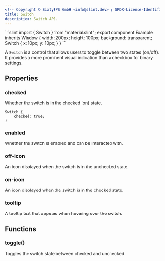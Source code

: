 ```yaml
---
<!-- Copyright © SixtyFPS GmbH <info@slint.dev> ; SPDX-License-Identifier: MIT -->
title: Switch
description: Switch API.
---
```



<CodeSnippetMD imagePath="" imageWidth="0" imageHeight="0" imageAlt="">
```slint
import { Switch } from "material.slint";
export component Example inherits Window {
    width: 200px;
    height: 100px;
    background: transparent;
    Switch {
        x: 10px;
        y: 10px;
    }
}
```
</CodeSnippetMD>

A `Switch` is a control that allows users to toggle between two states (on/off). It provides a more prominent visual indication than a checkbox for binary settings.

## Properties

### checked
<SlintProperty propName="checked" typeName="bool" propertyVisibility="in-out">
Whether the switch is in the checked (on) state.

```slint "checked: true;"
Switch {
    checked: true;
}
```
</SlintProperty>

### enabled
<SlintProperty propName="enabled" typeName="bool" defaultValue="true">
Whether the switch is enabled and can be interacted with.
</SlintProperty>

### off-icon
<SlintProperty propName="off-icon" typeName="image">
An icon displayed when the switch is in the unchecked state.
</SlintProperty>

### on-icon
<SlintProperty propName="on-icon" typeName="image">
An icon displayed when the switch is in the checked state.
</SlintProperty>

### tooltip
<SlintProperty propName="tooltip" typeName="string">
A tooltip text that appears when hovering over the switch.
</SlintProperty>

## Functions

### toggle()
Toggles the switch state between checked and unchecked.